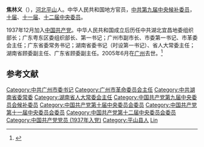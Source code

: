 '''焦林义'''（{{bd|1920年|11月|2005年|6月20日|catIdx=J焦}}），[[河北省|河北]][[平山县|平山]]人。中华人民共和国地方官员，[[中国共产党第九届中央委员会候补委员|中共第九届中央候补委员]]，[[中国共产党第十届中央委员会委员|十届]]、[[中国共产党第十一届中央委员会委员|十一届]]、[[中国共产党第十二届中央委员会委员|十二届中央委员]]。

1937年12月加入[[中国共产党|中国共产党]]。中华人民共和国成立后历任中共湖北宜昌地委组织部长；广东粤东区委组织部长、第一书记；广州市副市长、市委第一书记、市革委会主任；广东省委常务书记；湖南省委书记（时设第一书记）、省人大常委主任；湖南省顾委副主任、广东省顾委副主任。2005年6月在[[广州|广州]]去世。<ref>{{Cite web |url=http://news.xinhuanet.com/newscenter/2005-07/14/content_3219428.htm |title=焦林义同志逝世 |access-date=2010-08-07 |archive-date=2006-12-22 |archive-url=https://web.archive.org/web/20061222005453/http://news.xinhuanet.com/newscenter/2005-07/14/content_3219428.htm |dead-url=no }}</ref>

==参考文献==
<div class="references-small">
<references></references>
</div>

{{start box}}
{{s-off}}
{{s-before|[[孙国治|孙国治]]}}
{{s-title|[[湖南省人大常委会|湖南省人大常委会]]主任|1985年7月-1988年1月}} 
{{s-after|[[刘夫生|刘夫生]]}}
{{s-ppo}}
{{s-before|[[雍文涛|雍文涛]]}}
{{s-title|rows=2|[[中共广州市委|中共广州市委]]第一书记|1966年6月-1967年3月（代理）<br/>1972年12月－1979年3月}} 
{{s-after|[[黄荣海|黄荣海]]}}
{{s-before|[[黄荣海|黄荣海]]}}
{{s-after|[[杨尚昆|杨尚昆]]}}
{{s-gov}}
{{s-before|[[黄荣海|黄荣海]]}}
{{s-title|[[广州市革命委员会|广州市革命委员会]]主任|1972年12月-1979年3月}} 
{{s-after|[[杨尚昆|杨尚昆]]}}
{{end box}}

{{中华人民共和国湖南省正职领导人|nocat}}
{{中华人民共和国广东省广州市正职领导人|nocat}}
{{广州市市长}}
{{DEFAULTSORT:jiao linyi}}
[[Category:中共广州市委书记|Category:中共广州市委书记]]
[[Category:广州市革命委员会主任|Category:广州市革命委员会主任]]
[[Category:中共湖南省委常委|Category:中共湖南省委常委]]
[[Category:湖南省人大常委会主任|Category:湖南省人大常委会主任]]
[[Category:中国共产党第九届中央委员会候补委员|Category:中国共产党第九届中央委员会候补委员]]
[[Category:中国共产党第十届中央委员会委员|Category:中国共产党第十届中央委员会委员]]
[[Category:中国共产党第十一届中央委员会委员|Category:中国共产党第十一届中央委员会委员]]
[[Category:中国共产党第十二届中央委员会委员|Category:中国共产党第十二届中央委员会委员]]
[[Category:中国共产党党员_(1937年入党)|Category:中国共产党党员 (1937年入党)]]
[[Category:平山县人|Category:平山县人]]
[[Category:焦姓|Lin]]
{{china-poli-bio-stub}}